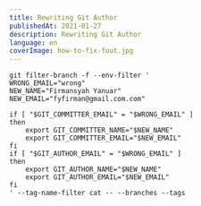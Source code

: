 ```yaml
---
title: Rewriting Git Author
publishedAt: 2021-01-27
description: Rewriting Git Author
language: en
coverImage: how-to-fix-fout.jpg
---
```


```
git filter-branch -f --env-filter '
WRONG_EMAIL="wrong"
NEW_NAME="Firmansyah Yanuar"
NEW_EMAIL="fyfirman@gmail.com.com"

if [ "$GIT_COMMITTER_EMAIL" = "$WRONG_EMAIL" ]
then
    export GIT_COMMITTER_NAME="$NEW_NAME"
    export GIT_COMMITTER_EMAIL="$NEW_EMAIL"
fi
if [ "$GIT_AUTHOR_EMAIL" = "$WRONG_EMAIL" ]
then
    export GIT_AUTHOR_NAME="$NEW_NAME"
    export GIT_AUTHOR_EMAIL="$NEW_EMAIL"
fi
' --tag-name-filter cat -- --branches --tags
```